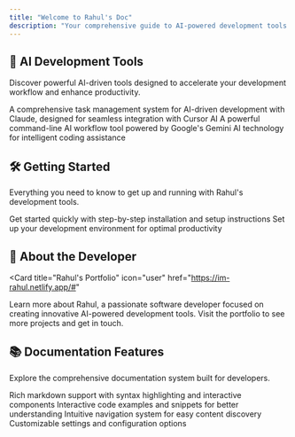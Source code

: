 ```yaml
---
title: "Welcome to Rahul's Doc"
description: "Your comprehensive guide to AI-powered development tools and innovative solutions"
---
```

 

## 🚀 AI Development Tools

Discover powerful AI-driven tools designed to accelerate your development workflow and enhance productivity.

<CardGroup cols={2}>
  <Card
    title="Task Master AI"
    icon="tasks"
    href="/products/task-master-ai"
  >
    A comprehensive task management system for AI-driven development with Claude, designed for seamless integration with Cursor AI
  </Card>
  <Card
    title="CodeCraft CLI"
    icon="terminal"
    href="/products/codecraft-cli"
  >
    A powerful command-line AI workflow tool powered by Google's Gemini AI technology for intelligent coding assistance
  </Card>
</CardGroup>

## 🛠️ Getting Started

Everything you need to know to get up and running with Rahul's development tools.

<CardGroup cols={2}>
  <Card
    title="Quick Start Guide"
    icon="rocket"
    href="/quickstart"
  >
    Get started quickly with step-by-step installation and setup instructions
  </Card>
  <Card
    title="Development Setup"
    icon="code"
    href="/development"
  >
    Set up your development environment for optimal productivity
  </Card>
</CardGroup>

## 🎯 About the Developer

<Card
  title="Rahul's Portfolio"
  icon="user"
  href="https://im-rahul.netlify.app/#"
>
  Learn more about Rahul, a passionate software developer focused on creating innovative AI-powered development tools. Visit the portfolio to see more projects and get in touch.
</Card>

## 📚 Documentation Features

Explore the comprehensive documentation system built for developers.

<CardGroup cols={2}>
  <Card
    title="Markdown Support"
    icon="markdown"
    href="/essentials/markdown"
  >
    Rich markdown support with syntax highlighting and interactive components
  </Card>
  <Card
    title="Code Examples"
    icon="code"
    href="/essentials/code"
  >
    Interactive code examples and snippets for better understanding
  </Card>
  <Card
    title="Navigation"
    icon="compass"
    href="/essentials/navigation"
  >
    Intuitive navigation system for easy content discovery
  </Card>
  <Card
    title="Settings"
    icon="gear"
    href="/essentials/settings"
  >
    Customizable settings and configuration options
  </Card>
</CardGroup>

<AIAssist />
